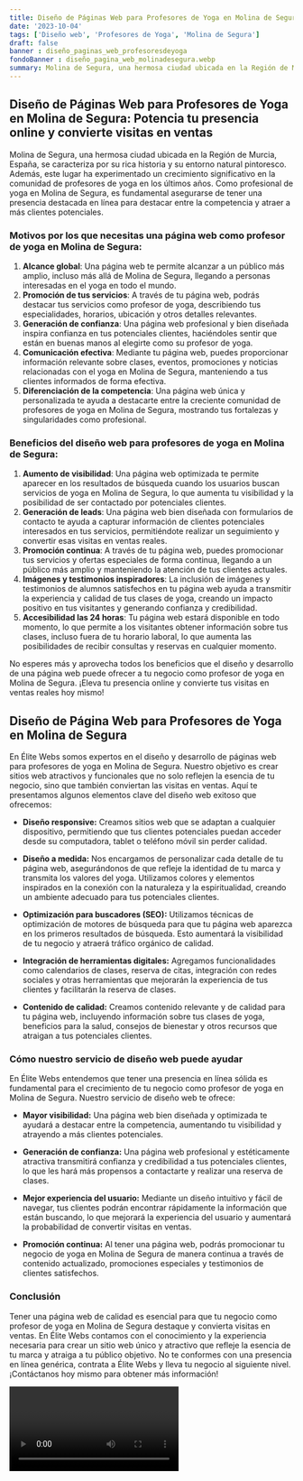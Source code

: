 ```yaml
---
title: Diseño de Páginas Web para Profesores de Yoga en Molina de Segura
date: '2023-10-04'
tags: ['Diseño web', 'Profesores de Yoga', 'Molina de Segura']
draft: false
banner : diseño_paginas_web_profesoresdeyoga
fondoBanner : diseño_pagina_web_molinadesegura.webp
summary: Molina de Segura, una hermosa ciudad ubicada en la Región de Murcia, España, se caracteriza por su rica historia y su entorno natural pintoresco. Además, este lugar ha experimentado un crecimiento significativo en la comunidad de profesores de yoga en los últimos años. Como profesional de yoga en Molina de Segura, es fundamental asegurarse de tener una presencia destacada en línea para destacar entre la competencia y atraer a más clientes potenciales.
---
```


## Diseño de Páginas Web para Profesores de Yoga en Molina de Segura: Potencia tu presencia online y convierte visitas en ventas

Molina de Segura, una hermosa ciudad ubicada en la Región de Murcia, España, se caracteriza por su rica historia y su entorno natural pintoresco. Además, este lugar ha experimentado un crecimiento significativo en la comunidad de profesores de yoga en los últimos años. Como profesional de yoga en Molina de Segura, es fundamental asegurarse de tener una presencia destacada en línea para destacar entre la competencia y atraer a más clientes potenciales.

### Motivos por los que necesitas una página web como profesor de yoga en Molina de Segura:

1. **Alcance global**: Una página web te permite alcanzar a un público más amplio, incluso más allá de Molina de Segura, llegando a personas interesadas en el yoga en todo el mundo.
2. **Promoción de tus servicios**: A través de tu página web, podrás destacar tus servicios como profesor de yoga, describiendo tus especialidades, horarios, ubicación y otros detalles relevantes.
3. **Generación de confianza**: Una página web profesional y bien diseñada inspira confianza en tus potenciales clientes, haciéndoles sentir que están en buenas manos al elegirte como su profesor de yoga.
4. **Comunicación efectiva**: Mediante tu página web, puedes proporcionar información relevante sobre clases, eventos, promociones y noticias relacionadas con el yoga en Molina de Segura, manteniendo a tus clientes informados de forma efectiva.
5. **Diferenciación de la competencia**: Una página web única y personalizada te ayuda a destacarte entre la creciente comunidad de profesores de yoga en Molina de Segura, mostrando tus fortalezas y singularidades como profesional.

### Beneficios del diseño web para profesores de yoga en Molina de Segura:

1. **Aumento de visibilidad**: Una página web optimizada te permite aparecer en los resultados de búsqueda cuando los usuarios buscan servicios de yoga en Molina de Segura, lo que aumenta tu visibilidad y la posibilidad de ser contactado por potenciales clientes.
2. **Generación de leads**: Una página web bien diseñada con formularios de contacto te ayuda a capturar información de clientes potenciales interesados en tus servicios, permitiéndote realizar un seguimiento y convertir esas visitas en ventas reales.
3. **Promoción continua**: A través de tu página web, puedes promocionar tus servicios y ofertas especiales de forma continua, llegando a un público más amplio y manteniendo la atención de tus clientes actuales.
4. **Imágenes y testimonios inspiradores**: La inclusión de imágenes y testimonios de alumnos satisfechos en tu página web ayuda a transmitir la experiencia y calidad de tus clases de yoga, creando un impacto positivo en tus visitantes y generando confianza y credibilidad.
5. **Accesibilidad las 24 horas**: Tu página web estará disponible en todo momento, lo que permite a los visitantes obtener información sobre tus clases, incluso fuera de tu horario laboral, lo que aumenta las posibilidades de recibir consultas y reservas en cualquier momento.

No esperes más y aprovecha todos los beneficios que el diseño y desarrollo de una página web puede ofrecer a tu negocio como profesor de yoga en Molina de Segura. ¡Eleva tu presencia online y convierte tus visitas en ventas reales hoy mismo!

<GifSeo />

<Cta />

## Diseño de Página Web para Profesores de Yoga en Molina de Segura

En Élite Webs somos expertos en el diseño y desarrollo de páginas web para profesores de yoga en Molina de Segura. Nuestro objetivo es crear sitios web atractivos y funcionales que no solo reflejen la esencia de tu negocio, sino que también conviertan las visitas en ventas. Aquí te presentamos algunos elementos clave del diseño web exitoso que ofrecemos:

- **Diseño responsive:** Creamos sitios web que se adaptan a cualquier dispositivo, permitiendo que tus clientes potenciales puedan acceder desde su computadora, tablet o teléfono móvil sin perder calidad.

- **Diseño a medida:** Nos encargamos de personalizar cada detalle de tu página web, asegurándonos de que refleje la identidad de tu marca y transmita los valores del yoga. Utilizamos colores y elementos inspirados en la conexión con la naturaleza y la espiritualidad, creando un ambiente adecuado para tus potenciales clientes.

- **Optimización para buscadores (SEO):** Utilizamos técnicas de optimización de motores de búsqueda para que tu página web aparezca en los primeros resultados de búsqueda. Esto aumentará la visibilidad de tu negocio y atraerá tráfico orgánico de calidad.

- **Integración de herramientas digitales:** Agregamos funcionalidades como calendarios de clases, reserva de citas, integración con redes sociales y otras herramientas que mejorarán la experiencia de tus clientes y facilitarán la reserva de clases.

- **Contenido de calidad:** Creamos contenido relevante y de calidad para tu página web, incluyendo información sobre tus clases de yoga, beneficios para la salud, consejos de bienestar y otros recursos que atraigan a tus potenciales clientes.

### Cómo nuestro servicio de diseño web puede ayudar

En Élite Webs entendemos que tener una presencia en línea sólida es fundamental para el crecimiento de tu negocio como profesor de yoga en Molina de Segura. Nuestro servicio de diseño web te ofrece:

- **Mayor visibilidad:** Una página web bien diseñada y optimizada te ayudará a destacar entre la competencia, aumentando tu visibilidad y atrayendo a más clientes potenciales.

- **Generación de confianza:** Una página web profesional y estéticamente atractiva transmitirá confianza y credibilidad a tus potenciales clientes, lo que les hará más propensos a contactarte y realizar una reserva de clases.

- **Mejor experiencia del usuario:** Mediante un diseño intuitivo y fácil de navegar, tus clientes podrán encontrar rápidamente la información que están buscando, lo que mejorará la experiencia del usuario y aumentará la probabilidad de convertir visitas en ventas.

- **Promoción continua:** Al tener una página web, podrás promocionar tu negocio de yoga en Molina de Segura de manera continua a través de contenido actualizado, promociones especiales y testimonios de clientes satisfechos.

### Conclusión

Tener una página web de calidad es esencial para que tu negocio como profesor de yoga en Molina de Segura destaque y convierta visitas en ventas. En Élite Webs contamos con el conocimiento y la experiencia necesaria para crear un sitio web único y atractivo que refleje la esencia de tu marca y atraiga a tu público objetivo. No te conformes con una presencia en línea genérica, contrata a Élite Webs y lleva tu negocio al siguiente nivel. ¡Contáctanos hoy mismo para obtener más información!

<Video />

<CtaBot job='Profesores de Yoga' city='Molina de Segura'/>

<Gmaps query='Molina de Segura+españa+maps' />